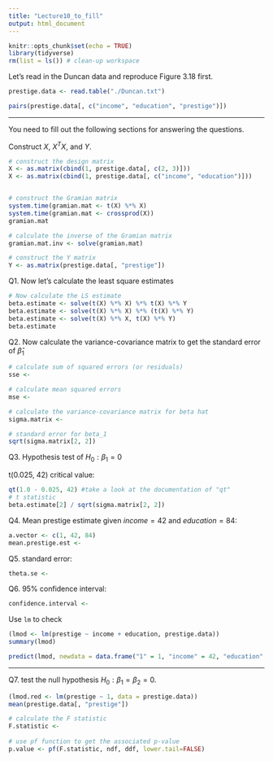 ```yaml
---
title: "Lecture10_to_fill"
output: html_document
---
```


```r
knitr::opts_chunk$set(echo = TRUE)
library(tidyverse)
rm(list = ls()) # clean-up workspace
```

Let's read in the Duncan data and reproduce Figure 3.18 first.

```r
prestige.data <- read.table("./Duncan.txt")

pairs(prestige.data[, c("income", "education", "prestige")])

```

-------------------------------------

You need to fill out the following sections for answering the questions.



Construct $X$, $X^TX$, and $Y$.

```r
# construct the design matrix
X <- as.matrix(cbind(1, prestige.data[, c(2, 3)]))
X <- as.matrix(cbind(1, prestige.data[, c("income", "education")]))


# construct the Gramian matrix
system.time(gramian.mat <- t(X) %*% X)
system.time(gramian.mat <- crossprod(X))
gramian.mat

# calculate the inverse of the Gramian matrix
gramian.mat.inv <- solve(gramian.mat)

# construct the Y matrix
Y <- as.matrix(prestige.data[, "prestige"])
```

Q1. Now let's calculate the least square estimates

```r
# Now calculate the LS estimate
beta.estimate <- solve(t(X) %*% X) %*% t(X) %*% Y
beta.estimate <- solve(t(X) %*% X) %*% (t(X) %*% Y)
beta.estimate <- solve(t(X) %*% X, t(X) %*% Y)
beta.estimate
```

Q2. Now calculate the variance-covariance matrix to get the standard error of $\hat{\beta}_1$

```r
# calculate sum of squared errors (or residuals)
sse <- 

# calculate mean squared errors
mse <- 

# calculate the variance-covariance matrix for beta hat
sigma.matrix <- 

# standard error for beta_1
sqrt(sigma.matrix[2, 2])
```

Q3. Hypothesis test of $H_0: \beta_1 = 0$

t(0.025, 42) critical value:

```r
qt(1.0 - 0.025, 42) #take a look at the documentation of "qt"
# t statistic
beta.estimate[2] / sqrt(sigma.matrix[2, 2])
```

Q4. Mean prestige estimate given $income = 42$ and $education = 84$:

```r
a.vector <- c(1, 42, 84)
mean.prestige.est <- 
```

Q5. standard error:

```r
theta.se <- 
```

Q6. 95% confidence interval:

```r
confidence.interval <- 
```

Use `lm` to check

```r
(lmod <- lm(prestige ~ income + education, prestige.data))
summary(lmod)

predict(lmod, newdata = data.frame("1" = 1, "income" = 42, "education" = 84), interval = "confidence")
```

---------------------------------------------------------

Q7. test the null hypothesis $H_0: \beta_1 = \beta_2 = 0$.

```r
(lmod.red <- lm(prestige ~ 1, data = prestige.data))
mean(prestige.data[, "prestige"])

# calculate the F statistic
F.statistic <-
  
# use pf function to get the associated p-value
p.value <- pf(F.statistic, ndf, ddf, lower.tail=FALSE)
```